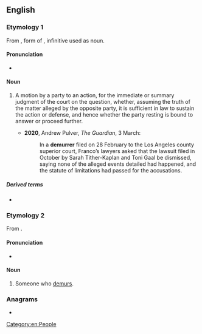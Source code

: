 ==English==

===Etymology 1===
From {{der|en|xno|demurrer}}, form of {{der|en|fro|demourer||to demur}}, infinitive used as noun.

====Pronunciation====
*{{a|UK}} {{IPA|en|/dɪˈmʌɹə/}}

====Noun====
{{en-noun}}

# {{lb|en|legal}} A motion by a party to an action, for the immediate or summary judgment of the court on the question, whether, assuming the truth of the matter alleged by the opposite party, it is sufficient in law to sustain the action or defense, and hence whether the party resting is bound to answer or proceed further.
#*'''2020''', Andrew Pulver, ''The Guardian'', 3 March:
#*:In a '''demurrer''' filed on 28 February to the Los Angeles county superior court, Franco’s lawyers asked that the lawsuit filed in October by Sarah Tither-Kaplan and Toni Gaal be dismissed, saying none of the alleged events detailed had happened, and the statute of limitations had passed for the accusations.

=====Derived terms=====
* {{l|en|demurrer to evidence}}

===Etymology 2===
From {{suffix|en|demur|er|id2=agent noun}}.

====Pronunciation====
* {{IPA|en|/dɪməːɹə(ɹ)/}}

====Noun====
{{en-noun}}

# Someone who [[demur]]s.

===Anagrams===
* {{anagrams|en|a=deemrrru|murderer}}

[[Category:en:People]]